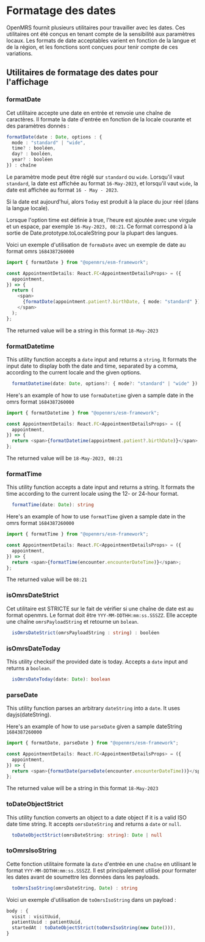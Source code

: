# Formatage des dates

OpenMRS fournit plusieurs utilitaires pour travailler avec les dates. Ces utilitaires ont été conçus en tenant compte de la sensibilité aux paramètres locaux. Les formats de date acceptables varient en fonction de la langue et de la région, et les fonctions sont conçues pour tenir compte de ces variations.

## Utilitaires de formatage des dates pour l'affichage

### formatDate

Cet utilitaire accepte une date en entrée et renvoie une chaîne de caractères. Il formate la date d'entrée en fonction de la locale courante et des paramètres donnés :

```typescript
formatDate(date : Date, options : {
  mode : "standard" | "wide",
  time? : booléen,
  day? : booléen,
  year? : booléen
}) : chaîne

```

Le paramètre mode peut être réglé sur `standard` ou `wide`.
Lorsqu'il vaut `standard`, la date est affichée au format `16-May-2023`, et lorsqu'il vaut `wide`, la date est affichée au format `16 - May - 2023`.

Si la date est aujourd'hui, alors `Today` est produit à la place du jour réel (dans la langue locale).

Lorsque l'option time est définie à true, l'heure est ajoutée avec une virgule et un espace, par exemple `16-May-2023, 08:21`. Ce format correspond à la sortie de Date.prototype.toLocaleString pour la plupart des langues.

Voici un exemple d'utilisation de `formaDate` avec un exemple de date au format omrs `1684387260000`

```typescript
import { formatDate } from "@openmrs/esm-framework";

const AppointmentDetails: React.FC<AppointmentDetailsProps> = ({
  appointment,
}) => {
  return (
    <span>
      {formatDate(appointment.patient?.birthDate, { mode: "standard" })}
    </span>
  );
};
```
The returned value will be a string in this format `18-May-2023`

### formatDatetime

This utility function accepts a `date` input and returns a `string`.
It formats the input date to display both the date and time, separated by a comma, according to the current locale and the given options.

```typescript
  formatDatetime(date: Date, options?: { mode?: "standard" | "wide" }): string
```

Here's an example of how to use `formaDatetime` given a sample date in the omrs format `1684387260000`

```typescript
import { formatDatetime } from "@openmrs/esm-framework";

const AppointmentDetails: React.FC<AppointmentDetailsProps> = ({
  appointment,
}) => {
  return <span>{formatDatetime(appointment.patient?.birthDate)}</span>;
};
```

The returned value will be `18-May-2023, 08:21`

### formatTime

This utility function accepts a date input and returns a string. It formats the time according to the current locale using the 12- or 24-hour format.

```typescript
  formatTime(date: Date): string
```

Here's an example of how to use `formatTime` given a sample date in the omrs format `1684387260000`

```typescript
import { formatTime } from "@openmrs/esm-framework";

const AppointmentDetails: React.FC<AppointmentDetailsProps> = ({
  appointment,
}) => {
  return <span>{formatTime(encounter.encounterDateTime)}</span>;
};
```

The returned value will be `08:21`

### isOmrsDateStrict

Cet utilitaire est STRICTE sur le fait de vérifier si une chaîne de date est au format openmrs. Le format doit être `YYY-MM-DDTHH:mm:ss.SSSZZ`.
Elle accepte une chaîne `omrsPayloadString` et retourne un `bolean`.

```typescript
  isOmrsDateStrict(omrsPayloadString : string) : booléen
```

### isOmrsDateToday

This utility checksif the provided date is today. Accepts a `date` input and returns a `boolean`.

```typescript
  isOmrsDateToday(date: Date): boolean
```

### parseDate

This utility function parses an arbitrary `dateString` into a `date`. It uses dayjs(dateString).

Here's an example of how to use `parseDate` given a sample dateString `1684387260000`

```typescript
import { formatDate, parseDate } from "@openmrs/esm-framework";

const AppointmentDetails: React.FC<AppointmentDetailsProps> = ({
  appointment,
}) => {
  return <span>{formatDate(parseDate(encounter.encounterDateTime))}</span>;
};
```

The returned value will be a string in this format `18-May-2023`

### toDateObjectStrict

This utility function converts an object to a date object if it is a valid ISO date time string. It accepts `omrsDateString` and returns a `date` or `null`.

```typescript
  toDateObjectStrict(omrsDateString: string): Date | null
```

### toOmrsIsoString

Cette fonction utilitaire formate la `date` d'entrée en une `chaîne` en utilisant le format `YYY-MM-DDTHH:mm:ss.SSSZZ`. Il est principalement utilisé pour formater les dates avant de soumettre les données dans les payloads.

```TypeScript
  toOmrsIsoString(omrsDateString, Date) : string
```

Voici un exemple d'utilisation de `toOmrsIsoString` dans un payload :

```typescript
body : {
  visit : visitUuid,
  patientUuid : patientUuid,
  startedAt : toDateObjectStrict(toOmrsIsoString(new Date())),
}
```
